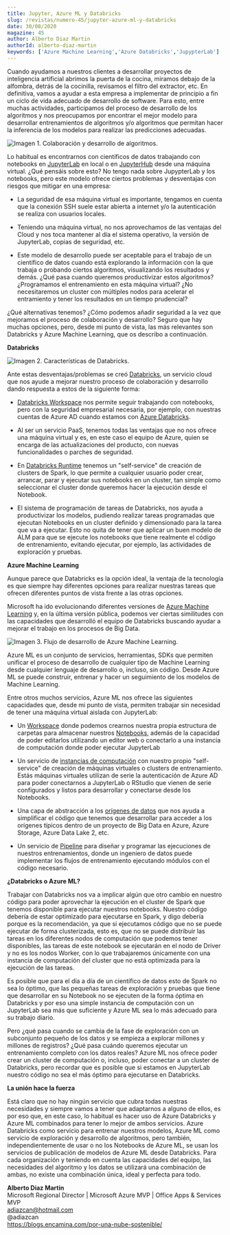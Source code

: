 ```yaml
---
title: Jupyter, Azure ML y Databricks
slug: /revistas/numero-45/jupyter-azure-ml-y-databricks
date: 30/08/2020
magazine: 45
author: Alberto Diaz Martin
authorId: alberto-diaz-martin
keywords: ['Azure Machine Learning','Azure Databricks','JupypterLab']
---
```





Cuando ayudamos a nuestros clientes a desarrollar proyectos de
inteligencia artificial abrimos la puerta de la cocina, miramos debajo
de la alfombra, detrás de la cocinilla, revisamos el filtro del
extractor, etc. En definitiva, vamos a ayudar a esta empresa a
implementar de principio a fin un ciclo de vida adecuado de desarrollo
de software. Para esto, entre muchas actividades, participamos del
proceso de desarrollo de los algoritmos y nos preocupamos por encontrar
el mejor modelo para desarrollar entrenamientos de algoritmos y/o
algoritmos que permitan hacer la inferencia de los modelos para realizar
las predicciones adecuadas.

![Imagen 1. Colaboración y desarrollo de algoritmos.](../../../images/numero45/jupyter-azure-ml-y-databricks/image1.png)


Lo habitual es encontrarnos con científicos de datos trabajando con
notebooks en [JupyterLab](https://jupyter.org/) en local o en
[JupyterHub](https://jupyter.org/hub) desde una máquina virtual. ¿Qué
pensáis sobre esto? No tengo nada sobre JupypterLab y los notebooks,
pero este modelo ofrece ciertos problemas y desventajas con riesgos que
mitigar en una empresa:

-   La seguridad de esa máquina virtual es importante, tengamos en
    cuenta que la conexión SSH suele estar abierta a internet y/o la
    autenticación se realiza con usuarios locales.

-   Teniendo una máquina virtual, no nos aprovechamos de las ventajas
    del Cloud y nos toca mantener al día el sistema operativo, la
    versión de JupyterLab, copias de seguridad, etc.

-   Este modelo de desarrollo puede ser aceptable para el trabajo de un
    científico de datos cuando está explorando la información con la que
    trabaja o probando ciertos algoritmos, visualizando los resultados y
    demás. ¿Qué pasa cuando queremos productivizar estos algoritmos?
    ¿Programamos el entrenamiento en esta máquina virtual? ¿No
    necesitaremos un cluster con múltiples nodos para acelerar el
    entramiento y tener los resultados en un tiempo prudencial?

¿Qué alternativas tenemos? ¿Cómo podemos añadir seguridad a la vez que
mejoramos el proceso de colaboración y desarrollo? Seguro que hay muchas
opciones, pero, desde mi punto de vista, las más relevantes son
Databricks y Azure Machine Learning, que os describo a continuación.

**Databricks**

![Imagen 2. Características de Databricks.](../../../images/numero45/jupyter-azure-ml-y-databricks/image2.png)


Ante estas desventajas/problemas se creó
[Databricks](https://databricks.com/), un servicio cloud que nos ayude a
mejorar nuestro proceso de colaboración y desarrollo dando respuesta a
estos de la siguiente forma:

-   [Databricks
    Workspace](https://databricks.com/product/data-science-workspace)
    nos permite seguir trabajando con notebooks, pero con la seguridad
    empresarial necesaria, por ejemplo, con nuestras cuentas de Azure AD
    cuando estamos con [Azure
    Databricks](https://azure.microsoft.com/es-es/free/services/databricks).

-   Al ser un servicio PaaS, tenemos todas las ventajas que no nos
    ofrece una máquina virtual y es, en este caso el equipo de Azure,
    quien se encarga de las actualizaciones del producto, con nuevas
    funcionalidades o parches de seguridad.

-   En [Databricks
    Runtime](https://databricks.com/product/databricks-runtime) tenemos
    un "self-service" de creación de clusters de Spark, lo que permite a
    cualquier usuario poder crear, arrancar, parar y ejecutar sus
    notebooks en un cluster, tan simple como seleccionar el cluster
    donde queremos hacer la ejecución desde el Notebook.

-   El sistema de programación de tareas de Databricks, nos ayuda a
    productivizar los modelos, pudiendo realizar tareas programadas que
    ejecutan Notebooks en un cluster definido y dimensionado para la
    tarea que va a ejecutar. Esto no quita de tener que aplicar un buen
    modelo de ALM para que se ejecute los notebooks que tiene realmente
    el código de entrenamiento, evitando ejecutar, por ejemplo, las
    actividades de exploración y pruebas.

**Azure Machine Learning**

Aunque parece que Databricks es la opción ideal, la ventaja de la
tecnología es que siempre hay diferentes opciones para realizar nuestras
tareas que ofrecen diferentes puntos de vista frente a las otras
opciones.

Microsoft ha ido evolucionando diferentes versiones de [Azure Machine
Learning](https://docs.microsoft.com/en-us/azure/machine-learning/) y,
en la última versión pública, podemos ver ciertas similitudes con las
capacidades que desarrolló el equipo de Databricks buscando ayudar a
mejorar el trabajo en los procesos de Big Data.

![Imagen 3. Flujo de desarrollo de Azure Machine Learning.](../../../images/numero45/jupyter-azure-ml-y-databricks/image3.png)


Azure ML es un conjunto de servicios, herramientas, SDKs que permiten
unificar el proceso de desarrollo de cualquier tipo de Machine Learning
desde cualquier lenguaje de desarrollo o, incluso, sin código. Desde
Azure ML se puede construir, entrenar y hacer un seguimiento de los
modelos de Machine Learning.

Entre otros muchos servicios, Azure ML nos ofrece las siguientes
capacidades que, desde mi punto de vista, permiten trabajar sin
necesidad de tener una máquina virtual aislada con JupyterLab:

-   Un
    [Workspace](https://docs.microsoft.com/en-us/azure/machine-learning/concept-workspace)
    donde podemos crearnos nuestra propia estructura de carpetas para
    almacenar nuestros
    [Notebooks](https://docs.microsoft.com/en-us/azure/machine-learning/tutorial-1st-experiment-sdk-setup#azure),
    además de la capacidad de poder editarlos utilizando un editor web o
    conectarlo a una instancia de computación donde poder ejecutar
    JupyterLab

-   Un servicio de [instancias de
    computación](https://docs.microsoft.com/en-us/azure/machine-learning/concept-compute-instance)
    con nuestro propio "self-service" de creación de máquinas virtuales
    o clusters de entrenamiento. Estás máquinas virtuales utilizan de
    serie la autenticación de Azure AD para poder conectarnos a
    JupyterLab o RStudio que vienen de serie configurados y listos para
    desarrollar y conectarse desde los Notebooks.

-   Una capa de abstracción a los [orígenes de
    datos](https://docs.microsoft.com/en-us/azure/machine-learning/concept-data)
    que nos ayuda a simplificar el código que tenemos que desarrollar
    para acceder a los orígenes típicos dentro de un proyecto de Big
    Data en Azure, Azure Storage, Azure Data Lake 2, etc.

-   Un servicio de
    [Pipeline](https://docs.microsoft.com/en-us/azure/machine-learning/concept-ml-pipelines)
    para diseñar y programar las ejecuciones de nuestros entrenamientos,
    donde un ingeniero de datos puede implementar los flujos de
    entrenamiento ejecutando módulos con el código necesario.

**¿Databricks o Azure ML?**

Trabajar con Databricks nos va a implicar algún que otro cambio en
nuestro código para poder aprovechar la ejecución en el cluster de Spark
que tenemos disponible para ejecutar nuestros notebooks. Nuestro código
debería de estar optimizado para ejecutarse en Spark, y digo debería
porque es la recomendación, ya que si ejecutamos código que no se puede
ejecutar de forma clusterizada, esto es, que no se puede distribuir las
tareas en los diferentes nodos de computación que podemos tener
disponibles, las tareas de este notebook se ejecutarán en el nodo de
Driver y no es los nodos Worker, con lo que trabajaremos únicamente con
una instancia de computación del cluster que no está optimizada para la
ejecución de las tareas.

Es posible que para el día a día de un científico de datos esto de Spark
no sea lo óptimo, que las pequeñas tareas de exploración y pruebas que
tiene que desarrollar en su Notebook no se ejecuten de la forma óptima
en Databricks y por eso una simple instancia de computación con un
JupyterLab sea más que suficiente y Azure ML sea lo más adecuado para su
trabajo diario.

Pero ¿qué pasa cuando se cambia de la fase de exploración con un
subconjunto pequeño de los datos y se empieza a explorar millones y
millones de registros? ¿Qué pasa cuándo queremos ejecutar un
entrenamiento completo con los datos reales? Azure ML nos ofrece poder
crear un cluster de computación o, incluso, poder conectar a un cluster
de Databricks, pero recordar que es posible que si estamos en JupyterLab
nuestro código no sea el más óptimo para ejecutarse en Databricks.

**La unión hace la fuerza**

Está claro que no hay ningún servicio que cubra todas nuestras
necesidades y siempre vamos a tener que adaptarnos a alguno de ellos, es
por eso que, en este caso, lo habitual es hacer uso de Azure Databricks
y Azure ML combinados para tener lo mejor de ambos servicios. Azure
Databricks como servicio para entrenar nuestros modelos, Azure ML como
servicio de exploración y desarrollo de algoritmos, pero también,
independientemente de usar o no los Notebooks de Azure ML, se usan los
servicios de publicación de modelos de Azure ML desde Databricks. Para
cada organización y teniendo en cuenta las capacidades del equipo, las
necesidades del algoritmo y los datos se utilizará una combinación de
ambas, no existe una combinación única, ideal y perfecta para todo.

**Alberto Diaz Martin** <br />
Microsoft Regional Director | Microsoft Azure MVP | Office Apps & Services MVP  <br />
adiazcan@hotmail.com <br />
@adiazcan <br />
https://blogs.encamina.com/por-una-nube-sostenible/ 
 
